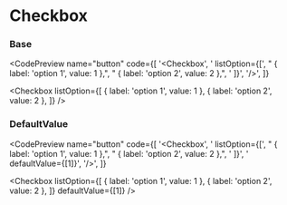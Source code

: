 
# Checkbox

### Base

<CodePreview
  name="button"
  code={[
    '<Checkbox',
    '  listOption={[',
    "    { label: 'option 1', value: 1 },",
    "    { label: 'option 2', value: 2 },",
    '  ]}',
    '/>',
  ]}
>
  <Checkbox
    listOption={[
      { label: 'option 1', value: 1 },
      { label: 'option 2', value: 2 },
    ]}
  />
</CodePreview>

### DefaultValue

<CodePreview
  name="button"
  code={[
    '<Checkbox',
    '  listOption={[',
    "    { label: 'option 1', value: 1 },",
    "    { label: 'option 2', value: 2 },",
    '  ]}',
    '  defaultValue={[1]}',
    '/>',
  ]}
>

  <Checkbox
    listOption={[
      { label: 'option 1', value: 1 },
      { label: 'option 2', value: 2 },
    ]}
    defaultValue={[1]}
  />
</CodePreview>
